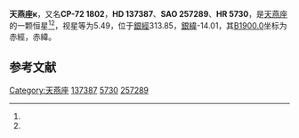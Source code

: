 {{Starbox begin
| name = 天燕座κ
}}
{{Starbox observe
| epoch = [[J2000.0|J2000.0]]
| constell = [[天燕座|天燕座]]<ref name=SIMBAD>{{cite web
 | url=http://simbad.u-strasbg.fr/simbad/sim-id?Ident=HR+5730
 | title =Pulsating variable Star
 | publisher=Centre de Données astronomiques de Strasbourg
 | work=SIMBAD
 | accessdate=2012-07-13}}</ref><ref name=DATA>{{cite web
 | url=http://vizier.u-strasbg.fr/viz-bin/VizieR-5?-out.add=.&-source=5050&-corr=PK=HR&-out.max=9999&HR=5730
 | title=VizieR Detailed Page
 | accessdate=2012-07-13
 | archive-date=2016-03-04
 | archive-url=https://web.archive.org/web/20160304234751/http://vizier.u-strasbg.fr/viz-bin/VizieR-5?-out.add=.&-source=5050&-corr=PK=HR&-out.max=9999&HR=5730
 | dead-url=no
 }}</ref>
| 星官 = 
| ra = {{RA|15|31|30.8}}<ref name=SIMBAD /><ref name=DATA />
| dec = {{DEC|-73|23|22}}<ref name=SIMBAD /><ref name=DATA />
| appmag_v = 5.49<ref name=SIMBAD /><ref name=DATA />
}}
{{Starbox character
| class = B3IVe<ref name=SIMBAD /><ref name=DATA />
| b-v = -0.12<ref name=SIMBAD /><ref name=DATA />
| u-b = -0.77<ref name=SIMBAD /><ref name=DATA />
| r-i = -0.02<ref name=SIMBAD /><ref name=DATA />
| variable = 
}}
{{Starbox astrometry
| radial_v = -0.77
| prop_mo_ra = 62
| parallax = 
| p_error = 
}}
{{Starbox catalog
| names =CP-72 1802，[[SAO星表|SAO]] 257289，[[HD星表|HD]] 137387，[[HR星表|HR]] 5730}}
{{Starbox reference |Simbad=HR+5730}}
{{Starbox end}}

'''天燕座κ'''，又名'''CP-72 1802'''，'''HD 137387'''、'''SAO 257289'''、'''HR 5730'''，是[[天燕座|天燕座]]的一颗恒星<ref name=SIMBAD /><ref name=DATA />，视星等为5.49，位于[[銀道座標系|銀經]]313.85，[[銀道座標系|銀緯]]-14.01，其[[B1900.0|B1900.0]]坐标为赤經{{RA|15|20|36.6}}，赤緯{{DEC|-73|-14.01|33}}。

== 参考文献 ==
{{reflist}}

{{star-stub}}

{{天燕座恒星}}
[[Category:天燕座|Category:天燕座]]
[[Category:HD和HDE天體|137387]]
[[Category:HR天體|5730]]
[[Category:SAO天體|257289]]